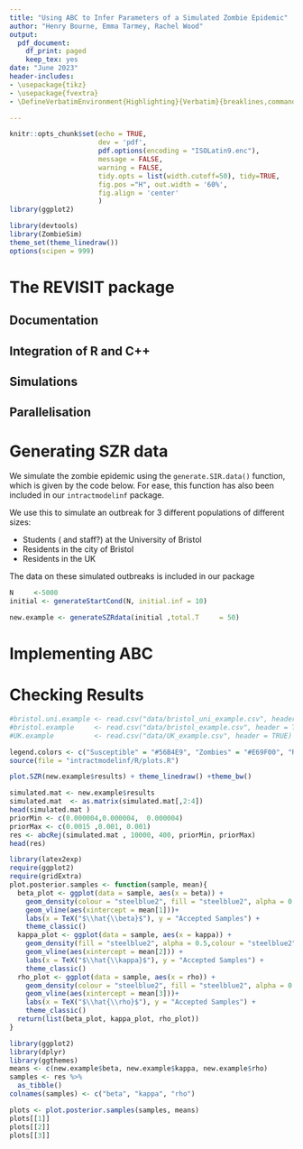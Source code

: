 ```yaml
---
title: "Using ABC to Infer Parameters of a Simulated Zombie Epidemic"
author: "Henry Bourne, Emma Tarmey, Rachel Wood"
output: 
  pdf_document:
    df_print: paged
    keep_tex: yes
date: "June 2023"
header-includes:
- \usepackage{tikz}
- \usepackage{fvextra}
- \DefineVerbatimEnvironment{Highlighting}{Verbatim}{breaklines,commandchars=\\\{\}}

---
```


```r
knitr::opts_chunk$set(echo = TRUE,
                      dev = 'pdf',
                      pdf.options(encoding = "ISOLatin9.enc"),
                      message = FALSE,
                      warning = FALSE,
                      tidy.opts = list(width.cutoff=50), tidy=TRUE,
                      fig.pos ="H", out.width = '60%',
                      fig.align = 'center'
                      )
library(ggplot2)

library(devtools)
library(ZombieSim)
theme_set(theme_linedraw())
options(scipen = 999)
```

# The REVISIT package 

\textbf{Need to create a package with appropriate folders and documentation - am happy to start on this}

## Documentation

## Integration of R and C++

## Simulations

## Parallelisation

# Generating SZR data
We simulate the zombie epidemic using the `generate.SIR.data()` function, which is given by the code below. For ease, this function has also been included in our `intractmodelinf` package.

We use this to simulate an outbreak for 3 different populations of different sizes:

- Students (\textbf{REVISIT} and staff?) at the University of Bristol
- Residents in the city of Bristol
- Residents in the UK

The data on these simulated outbreaks is included in our package

```r
N     <-5000
initial <- generateStartCond(N, initial.inf = 10)

new.example <- generateSZRdata(initial ,total.T     = 50)
```

# Implementing ABC

# Checking Results

```r
#bristol.uni.example <- read.csv("data/bristol_uni_example.csv", header = TRUE)
#bristol.example     <- read.csv("data/bristol_example.csv", header = TRUE)
#UK.example          <- read.csv("data/UK_example.csv", header = TRUE)

legend.colors <- c("Susceptible" = "#56B4E9", "Zombies" = "#E69F00", "Removed" = "#0072B2")
source(file = "intractmodelinf/R/plots.R")

plot.SZR(new.example$results) + theme_linedraw() +theme_bw()
```




```r
simulated.mat <- new.example$results
simulated.mat  <- as.matrix(simulated.mat[,2:4])
head(simulated.mat )
priorMin <- c(0.000004,0.000004,  0.000004) 
priorMax <- c(0.0015 ,0.001, 0.001)
res <- abcRej(simulated.mat , 10000, 400, priorMin, priorMax)
head(res)
```

```r
library(latex2exp)
require(ggplot2)
require(gridExtra)
plot.posterior.samples <- function(sample, mean){
  beta_plot <- ggplot(data = sample, aes(x = beta)) + 
    geom_density(colour = "steelblue2", fill = "steelblue2", alpha = 0.5) +
    geom_vline(aes(xintercept = mean[1]))+
    labs(x = TeX("$\\hat{\\beta}$"), y = "Accepted Samples") +
    theme_classic()
  kappa_plot <- ggplot(data = sample, aes(x = kappa)) + 
    geom_density(fill = "steelblue2", alpha = 0.5,colour = "steelblue2") +
    geom_vline(aes(xintercept = mean[2])) +
    labs(x = TeX("$\\hat{\\kappa}$"), y = "Accepted Samples") +
    theme_classic()
  rho_plot <- ggplot(data = sample, aes(x = rho)) + 
    geom_density(colour = "steelblue2", fill = "steelblue2", alpha = 0.5) +
    geom_vline(aes(xintercept = mean[3]))+
    labs(x = TeX("$\\hat{\\rho}$"), y = "Accepted Samples") +
    theme_classic()
  return(list(beta_plot, kappa_plot, rho_plot))
}
```


```r
library(ggplot2)
library(dplyr)
library(ggthemes)
means <- c(new.example$beta, new.example$kappa, new.example$rho)
samples <- res %>%
  as_tibble()
colnames(samples) <- c("beta", "kappa", "rho")  

plots <- plot.posterior.samples(samples, means)
plots[[1]]
plots[[2]]
plots[[3]]
```

